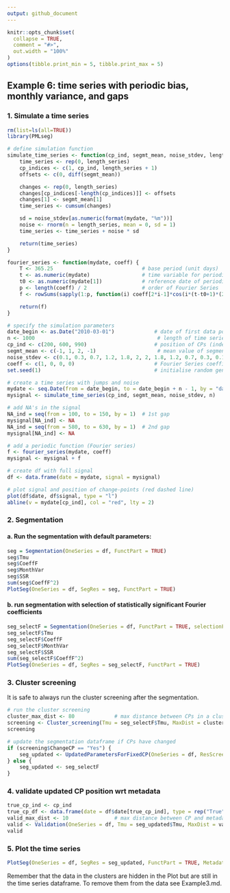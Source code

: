 ```yaml
---
output: github_document
---
```


<!-- Example6.md is generated from Example6.Rmd. Please edit that file -->

```r
knitr::opts_chunk$set(
  collapse = TRUE,
  comment = "#>",
  out.width = "100%"
)
options(tibble.print_min = 5, tibble.print_max = 5)
```

## Example 6: time series with periodic bias, monthly variance, and gaps

### 1. Simulate a time series 

```r
rm(list=ls(all=TRUE))
library(PMLseg)

# define simulation function
simulate_time_series <- function(cp_ind, segmt_mean, noise_stdev, length_series) {
    time_series <- rep(0, length_series)
    cp_indices <- c(1, cp_ind, length_series + 1)
    offsets <- c(0, diff(segmt_mean))

    changes <- rep(0, length_series)
    changes[cp_indices[-length(cp_indices)]] <- offsets
    changes[1] <- segmt_mean[1]
    time_series <- cumsum(changes)

    sd = noise_stdev[as.numeric(format(mydate, "%m"))]
    noise <- rnorm(n = length_series, mean = 0, sd = 1)
    time_series <- time_series + noise * sd

    return(time_series)
}

fourier_series <- function(mydate, coeff) {
    T <- 365.25                             # base period (unit days)
    t <- as.numeric(mydate)                 # time variable for periodic function
    t0 <- as.numeric(mydate[1])             # reference date of periodic function is first date of time series
    p <- length(coeff) / 2                  # order of Fourier Series
    f <- rowSums(sapply(1:p, function(i) coeff[2*i-1]*cos(i*(t-t0+1)*(2*pi)/T) + coeff[2*i]*sin(i*(t-t0+1)*(2*pi)/T)))

    return(f)
}

# specify the simulation parameters
date_begin <- as.Date("2010-03-01")             # date of first data point
n <- 1000                                        # length of time series
cp_ind <- c(200, 600, 990)                      # position of CPs (index in time series)
segmt_mean <- c(-1, 1, 2, -1)                    # mean value of segments
noise_stdev <- c(0.1, 0.3, 0.7, 1.2, 1.8, 2, 2, 1.8, 1.2, 0.7, 0.3, 0.1) # 12 values, one per month (Jan to Dec)
coeff <- c(1, 0, 0, 0)                          # Fourier Series coefficients (cos1, sin1, cos2, sin2...) up to order 4
set.seed(1)                                     # initialise random generator

# create a time series with jumps and noise
mydate <- seq.Date(from = date_begin, to = date_begin + n - 1, by = "day")
mysignal <- simulate_time_series(cp_ind, segmt_mean, noise_stdev, n)

# add NA's in the signal
NA_ind = seq(from = 100, to = 150, by = 1)  # 1st gap
mysignal[NA_ind] <- NA
NA_ind = seq(from = 580, to = 630, by = 1)  # 2nd gap 
mysignal[NA_ind] <- NA

# add a periodic function (Fourier series)
f <- fourier_series(mydate, coeff)
mysignal <- mysignal + f

# create df with full signal
df <- data.frame(date = mydate, signal = mysignal)

# plot signal and position of change-points (red dashed line)
plot(df$date, df$signal, type = "l")
abline(v = mydate[cp_ind], col = "red", lty = 2)
```

### 2. Segmentation

#### a. Run the segmentation with default parameters:

```r
seg = Segmentation(OneSeries = df, FunctPart = TRUE)
seg$Tmu
seg$CoeffF
seg$MonthVar
seg$SSR
sum(seg$CoeffF^2)
PlotSeg(OneSeries = df, SegRes = seg, FunctPart = TRUE)
```

#### b. run segmentation with selection of statistically significant Fourier coefficients

```r
seg_selectF = Segmentation(OneSeries = df, FunctPart = TRUE, selectionF = TRUE)
seg_selectF$Tmu
seg_selectF$CoeffF
seg_selectF$MonthVar
seg_selectF$SSR
sum(seg_selectF$CoeffF^2)
PlotSeg(OneSeries = df, SegRes = seg_selectF, FunctPart = TRUE)
```

### 3. Cluster screening 

It is safe to always run the cluster screening after the segmentation.

```r
# run the cluster screening
cluster_max_dist <- 80             # max distance between CPs in a cluster
screening <- Cluster_screening(Tmu = seg_selectF$Tmu, MaxDist = cluster_max_dist)
screening

# update the segmentation dataframe if CPs have changed
if (screening$ChangeCP == "Yes") {
    seg_updated <- UpdatedParametersForFixedCP(OneSeries = df, ResScreening = screening, FunctPart=TRUE)
} else {
    seg_updated <- seg_selectF
}
```

### 4. validate updated CP position wrt metadata

```r
true_cp_ind <- cp_ind
true_cp_df <- data.frame(date = df$date[true_cp_ind], type = rep("True", (length(true_cp_ind))))
valid_max_dist <- 10               # max distance between CP and metadata for the validation
valid <- Validation(OneSeries = df, Tmu = seg_updated$Tmu, MaxDist = valid_max_dist, Metadata = true_cp_df)
valid
```

### 5. Plot the time series
```r
PlotSeg(OneSeries = df, SegRes = seg_updated, FunctPart = TRUE, Metadata = true_cp_df, Validated_CP_Meta = valid, RemoveData = screening$RemoveData)
```

Remember that the data in the clusters are hidden in the Plot but are still in the time series dataframe. To remove them from the data see Example3.md.
